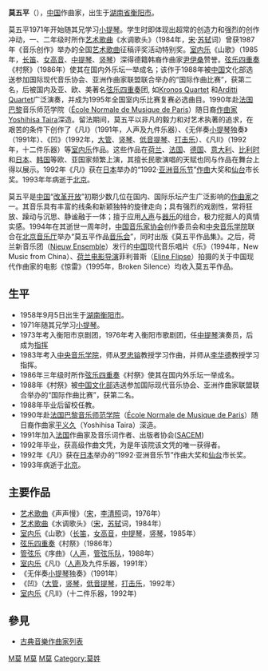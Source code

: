 '''莫五平'''（{{bd|1958年|9月5日|1993年|6月2日|catIdx=M莫}}），[[中国|中国]]作曲家，出生于[[湖南省|湖南省]][[衡阳市|衡阳市]]。

莫五平1971年开始随其兄学习[[小提琴|小提琴]]。学生时即体现出超常的创造力和强烈的创作冲动，一、二年级时所作[[艺术歌曲|艺术歌曲]]《水调歌头》（1984年，[[宋|宋]]·[[苏轼|苏轼]]词）曾获1987年《音乐创作》举办的全国[[艺术歌曲|艺术歌曲]]征稿评奖活动特别奖。[[室内乐|室内乐]]《山歌》（1985年，[[长笛|长笛]]、[[女高音|女高音]]、[[中提琴|中提琴]]、[[竖琴|竖琴]]）深得德籍韩裔作曲家[[尹伊桑|尹伊桑]]赞誉。[[弦乐四重奏|弦乐四重奏]]《村祭》（1986年）使其在国内外乐坛一举成名；该作于1988年被[[中国|中国]]文化部选送参加国际现代音乐协会、亚洲作曲家联盟联合举办的“国际作曲比赛”，获第二名，后被国内及亚、欧、美著名[[弦乐四重奏|弦乐四重奏]]团, 如[[Kronos_Quartet|Kronos Quartet]] 和[[Arditti_Quartet|Arditti Quartet]]广泛演奏，并成为1995年全国室内乐比赛复赛必选曲目。1990年赴[[法国|法国]][[巴黎|巴黎]]音乐师范学院（[[École_Normale_de_Musique_de_Paris|École Normale de Musique de Paris]]）随日裔[[作曲家|作曲家]][[Yoshihisa_Taira|Yoshihisa Taira]]深造。留法期间，莫五平以非凡的毅力和对艺术执著的追求，在艰苦的条件下创作了《凡Ⅰ》（1991年，人声及九件乐器）、《无伴奏[[小提琴|小提琴]]独奏》（1991年）、《凹》（1992年，[[大管|大管]]、[[竖琴|竖琴]]、[[低音提琴|低音提琴]]、[[打击乐|打击乐]]）、《凡Ⅱ》（1992年，十二件乐器）等[[室内乐|室内乐]]作品。这些作品在[[荷兰|荷兰]]、[[法国|法国]]、[[德国|德国]]、[[意大利|意大利]]、[[比利时|比利时]]和[[日本|日本]]、[[韩国|韩国]]等欧、亚国家频繁上演，其擅长民歌演唱的天赋也同与作品在舞台上得以展示。1992年《凡Ⅰ》获在[[日本|日本]]举办的“1992·[[亚洲|亚洲]][[音乐节|音乐节]]”[[作曲|作曲]]大奖和[[仙台|仙台]]市长奖。1993年年病逝于[[北京|北京]]。

莫五平是[[中国|中国]]“[[改革开放|改革开放]]”初期少数几位在国内、国际乐坛产生广泛影响的[[作曲家|作曲家]]之一。其音乐具有丰富的线条和新颖独特的旋律走向；具有强烈的戏剧性，常将狂放、躁动与沉思、静谧融于一体；擅于应用[[人声|人声]]与[[器乐|器乐]]的组合，极力挖掘人的真情实感。1994年在其逝世一周年时，[[中国音乐家协会|中国音乐家协会]]创作委员会和[[中央音乐学院|中央音乐学院]]联合在[[北京音乐厅|北京音乐厅]]举办“莫五平作品[[音乐会|音乐会]]”，同时出版《莫五平作品集》。之后，荷兰新音乐团（[[Nieuw_Ensemble|Nieuw Ensemble]]）发行的[[中国|中国]]现代音乐唱片《乐》（1994年，New Music from China）、[[荷兰|荷兰]][[电影|电影]][[导演|导演]]菲利普斯（[[Eline_Flipse|Eline Flipse]]）拍摄的关于中国现代作曲家的电影《惊雷》（1995年，Broken Silence）均收入莫五平作品。





[[Category:20世纪作曲家|M莫]]
[[Category:中国作曲家|M莫]]
[[Category:衡陽人|M莫]]
[[Category:莫姓|Category:莫姓]]

== 生平 ==
*1958年9月5日出生于[[湖南|湖南]][[衡阳市|衡阳市]]。
*1971年随其兄学习[[小提琴|小提琴]]。
*1973年考入衡阳市京剧团，1976年考入衡阳市歌剧团，任[[中提琴|中提琴]]演奏员，后成为[[指挥|指挥]]
*1983年考入[[中央音乐学院|中央音乐学院]]，师从[[罗忠镕|罗忠镕]]教授学习作曲，并师从[[李华德|李华德]]教授学习指挥。
*1986年三年级时所作[[弦乐四重奏|弦乐四重奏]]《村祭》使其在国内外乐坛一举成名。
*1988年《村祭》被[[中国|中国]][[中华人民共和国文化部|文化部]]选送参加国际现代音乐协会、亚洲作曲家联盟联合举办的“国际作曲比赛”，获第二名。
*1988年毕业后留校任教。
*1990年赴[[法国|法国]][[巴黎音乐师范学院|巴黎音乐师范学院]]（[[École_Normale_de_Musique_de_Paris|École Normale de Musique de Paris]]）随日裔作曲家[[平义久|平义久]]（Yoshihisa Taira）深造。
*1991年加入[[法国|法国]]作曲家及音乐词作者、出版者协会([[SACEM|SACEM]])
*1992年毕业，获高级作曲文凭，为是年该院该文凭的唯一获得者。
*1992年《凡Ⅰ》获在[[日本|日本]]举办的“1992·亚洲音乐节”作曲大奖和[[仙台|仙台]]市长奖。
*1993年病逝于[[北京|北京]]。

== 主要作品 ==
* [[艺术歌曲|艺术歌曲]]《声声慢》（[[宋|宋]]，[[李清照|李清照]]词，1976年）
* [[艺术歌曲|艺术歌曲]]《水调歌头》（[[宋|宋]]，[[苏轼|苏轼]]词，1984年）
* [[室内乐|室内乐]]《山歌》（[[长笛|长笛]]，[[女高音|女高音]]，[[中提琴|中提琴]]，[[竖琴|竖琴]]，1985年）
* [[弦乐四重奏|弦乐四重奏]]《村祭》（1986年）
* [[管弦乐|管弦乐]]《序曲》（[[人声|人声]]，[[管弦乐队|管弦乐队]]，1988年）
* [[室内乐|室内乐]]《凡Ⅰ》（[[人声|人声]]及九件乐器，1991年）
*《无伴奏[[小提琴|小提琴]]独奏》（1991年）
*《凹》（[[大管|大管]]，[[竖琴|竖琴]]，[[低音提琴|低音提琴]]，[[打击乐|打击乐]]，1992年）
* [[室内乐|室内乐]]《凡Ⅱ》（十二件乐器，1992年)

== 參見 ==
* [[古典音樂作曲家列表|古典音樂作曲家列表]]
